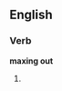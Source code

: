 ==English==

===Verb===
'''maxing out'''

# {{present participle of|max out}}
{{count page|[[Wiktionary:Page count]]}}